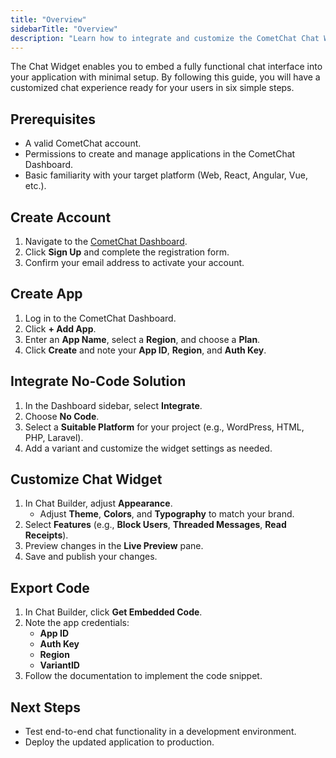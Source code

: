 ```yaml
---
title: "Overview"
sidebarTitle: "Overview"
description: "Learn how to integrate and customize the CometChat Chat Widget without writing code."
---
```


The Chat Widget enables you to embed a fully functional chat interface into your application with minimal setup. By following this guide, you will have a customized chat experience ready for your users in six simple steps.

## Prerequisites

- A valid CometChat account.  
- Permissions to create and manage applications in the CometChat Dashboard.  
- Basic familiarity with your target platform (Web, React, Angular, Vue, etc.).  

## Create Account

1. Navigate to the [CometChat Dashboard](https://app.cometchat.com/).  
2. Click **Sign Up** and complete the registration form.  
3. Confirm your email address to activate your account.  

## Create App

1. Log in to the CometChat Dashboard.  
2. Click **+ Add App**.  
3. Enter an **App Name**, select a **Region**, and choose a **Plan**.  
4. Click **Create** and note your **App ID**, **Region**, and **Auth Key**.  

## Integrate No-Code Solution

1. In the Dashboard sidebar, select **Integrate**.  
2. Choose **No Code**.  
3. Select a **Suitable Platform** for your project (e.g., WordPress, HTML, PHP, Laravel).  
4. Add a variant and customize the widget settings as needed.

## Customize Chat Widget

1. In Chat Builder, adjust **Appearance**.  
   - Adjust **Theme**, **Colors**, and **Typography** to match your brand.  
2. Select **Features** (e.g., **Block Users**, **Threaded Messages**, **Read Receipts**).  
3. Preview changes in the **Live Preview** pane.  
4. Save and publish your changes.

## Export Code

1. In Chat Builder, click **Get Embedded Code**.  
2. Note the app credentials:  
   - **App ID**  
   - **Auth Key**  
   - **Region**
   - **VariantID**
3. Follow the documentation to implement the code snippet.  

## Next Steps

- Test end-to-end chat functionality in a development environment.  
- Deploy the updated application to production.  